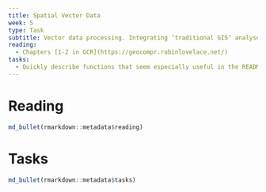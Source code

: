 ```yaml
---
title: Spatial Vector Data
week: 5
type: Task
subtitle: Vector data processing. Integrating ‘traditional GIS’ analyses with statistical modelling.  Data intersection, overlays, zonal statistics
reading:
  - Chapters [1-2 in GCR](https://geocompr.robinlovelace.net/) 
tasks:
  - Quickly describe functions that seem especially useful in the README.md file for this week.
---
```


# Reading

```r
md_bullet(rmarkdown::metadata$reading)
```


# Tasks

```r
md_bullet(rmarkdown::metadata$tasks)
```
